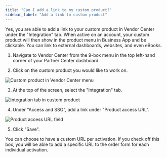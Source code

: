 ```yaml
---
title: "Can I add a link to my custom product?"
sidebar_label: "Add a link to custom product"
---
```


Yes, you are able to add a link to your custom product in Vendor Center under the "Integration" tab. When active on an account, your custom product will then show in the product menu in Business App and be clickable. You can link to external dashboards, websites, and even eBooks.

1) Navigate to Vendor Center from the 9-box menu in the top left-hand corner of your Partner Center dashboard.

2) Click on the custom product you would like to work on.

![Custom product in Vendor Center menu](./img/partner-center/vendor-center-faqs/custom-product-vendor-center-menu.jpg)

3) At the top of the screen, select the "Integration" tab.

![Integration tab in custom product](./img/partner-center/vendor-center-faqs/custom-product-integration-tab.jpg)

4) Under "Access and SSO", add a link under "Product access URL".

![Product access URL field](./img/partner-center/vendor-center-faqs/custom-product-access-url.jpg)

5) Click "Save".

You can choose to have a custom URL per activation. If you check off this box, you will be able to add a specific URL to the order form for each individual activation.